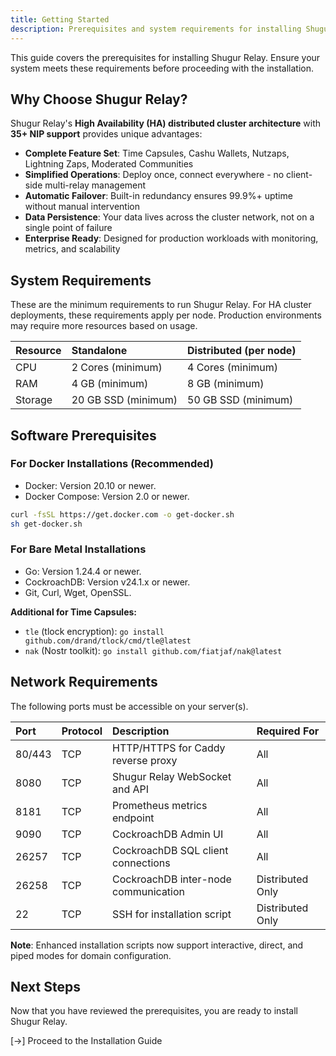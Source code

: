 ```yaml
---
title: Getting Started
description: Prerequisites and system requirements for installing Shugur Relay. Learn about hardware, software, and network requirements before deployment.
---
```


This guide covers the prerequisites for installing Shugur Relay. Ensure your system meets these requirements before proceeding with the installation.

## Why Choose Shugur Relay?

Shugur Relay's **High Availability (HA) distributed cluster architecture** with **35+ NIP support** provides unique advantages:

- **Complete Feature Set**: Time Capsules, Cashu Wallets, Nutzaps, Lightning Zaps, Moderated Communities
- **Simplified Operations**: Deploy once, connect everywhere - no client-side multi-relay management
- **Automatic Failover**: Built-in redundancy ensures 99.9%+ uptime without manual intervention
- **Data Persistence**: Your data lives across the cluster network, not on a single point of failure
- **Enterprise Ready**: Designed for production workloads with monitoring, metrics, and scalability

## System Requirements

These are the minimum requirements to run Shugur Relay. For HA cluster deployments, these requirements apply per node. Production environments may require more resources based on usage.

| Resource  | Standalone          | Distributed (per node) |
| :-------- | :------------------ | :--------------------- |
| CPU   | 2 Cores (minimum)   | 4 Cores (minimum)      |
| RAM   | 4 GB (minimum)      | 8 GB (minimum)         |
| Storage | 20 GB SSD (minimum) | 50 GB SSD (minimum)    |

## Software Prerequisites

### For Docker Installations (Recommended)

- Docker: Version 20.10 or newer.
- Docker Compose: Version 2.0 or newer.

```bash
curl -fsSL https://get.docker.com -o get-docker.sh
sh get-docker.sh
```

### For Bare Metal Installations

- Go: Version 1.24.4 or newer.
- CockroachDB: Version v24.1.x or newer.
- Git, Curl, Wget, OpenSSL.

**Additional for Time Capsules:**
- `tle` (tlock encryption): `go install github.com/drand/tlock/cmd/tle@latest`
- `nak` (Nostr toolkit): `go install github.com/fiatjaf/nak@latest`

## Network Requirements

The following ports must be accessible on your server(s).

| Port    | Protocol | Description                               | Required For      |
| :------ | :------- | :---------------------------------------- | :---------------- |
| 80/443  | TCP      | HTTP/HTTPS for Caddy reverse proxy        | All               |
| 8080  | TCP      | Shugur Relay WebSocket and API            | All               |
| 8181  | TCP      | Prometheus metrics endpoint               | All               |
| 9090  | TCP      | CockroachDB Admin UI                      | All               |
| 26257 | TCP      | CockroachDB SQL client connections        | All               |
| 26258 | TCP      | CockroachDB inter-node communication      | Distributed Only  |
| 22    | TCP      | SSH for installation script               | Distributed Only  |

**Note**: Enhanced installation scripts now support interactive, direct, and piped modes for domain configuration.

## Next Steps

Now that you have reviewed the prerequisites, you are ready to install Shugur Relay.

[→] Proceed to the Installation Guide
